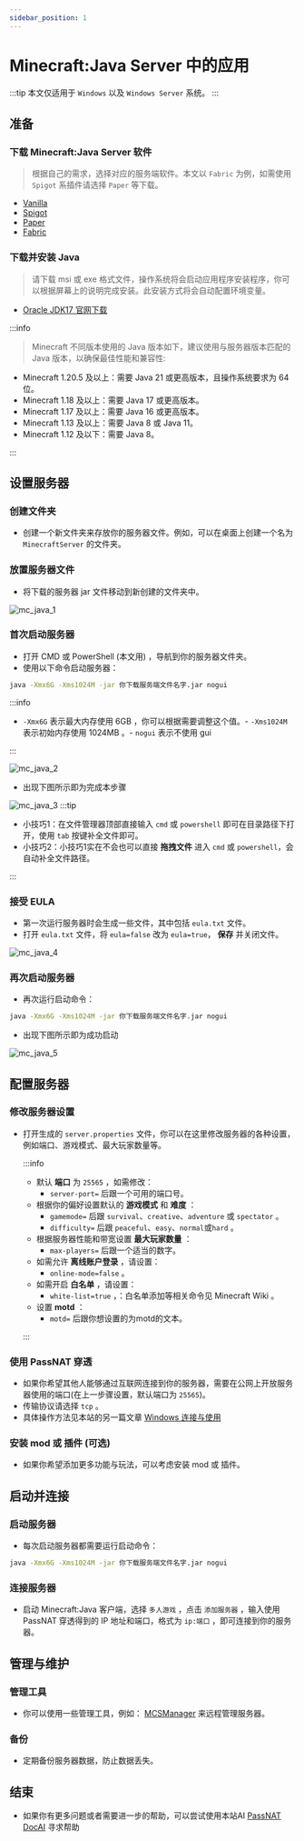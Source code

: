 ```yaml
---
sidebar_position: 1
---
```



# Minecraft:Java Server 中的应用

:::tip
本文仅适用于 `Windows` 以及 `Windows Server` 系统。
:::

## 准备

### 下载 Minecraft:Java Server 软件

> 根据自己的需求，选择对应的服务端软件。本文以 `Fabric` 为例，如需使用 `Spigot` 系插件请选择 `Paper` 等下载。

- [Vanilla](https://www.minecraft.net/zh-hans/download/server/)
- [Spigot](https://www.spigotmc.org/)
- [Paper](https://papermc.io/downloads/paper/)
- [Fabric](https://fabricmc.net/use/server/)

### 下载并安装 Java

> 请下载 msi 或 exe 格式文件，操作系统将会启动应用程序安装程序，你可以根据屏幕上的说明完成安装。此安装方式将会自动配置环境变量。

- [Oracle JDK17 官网下载](https://www.oracle.com/cn/java/technologies/downloads/#jdk17-windows)

:::info

> Minecraft 不同版本使用的 Java 版本如下，建议使用与服务器版本匹配的 Java 版本，以确保最佳性能和兼容性:

- Minecraft 1.20.5 及以上：需要 Java 21 或更高版本，且操作系统要求为 64 位。
- Minecraft 1.18 及以上：需要 Java 17 或更高版本。
- Minecraft 1.17 及以上：需要 Java 16 或更高版本。
- Minecraft 1.13 及以上：需要 Java 8 或 Java 11。
- Minecraft 1.12 及以下：需要 Java 8。

:::

## 设置服务器

### 创建文件夹

- 创建一个新文件夹来存放你的服务器文件。例如，可以在桌面上创建一个名为 `MinecraftServer` 的文件夹。

### 放置服务器文件

- 将下载的服务器 jar 文件移动到新创建的文件夹中。

<img src={mc_java_1} alt="mc_java_1" />

### 首次启动服务器

- 打开 CMD 或 PowerShell (本文用) ，导航到你的服务器文件夹。
- 使用以下命令启动服务器：

```cmd
java -Xmx6G -Xms1024M -jar 你下载服务端文件名字.jar nogui
```

:::info

- `-Xmx6G` 表示最大内存使用 6GB ，你可以根据需要调整这个值。- `-Xms1024M` 表示初始内存使用 1024MB 。- `nogui` 表示不使用 gui

:::

<img src={mc_java_2} alt="mc_java_2" />

- 出现下图所示即为完成本步骤

<img src={mc_java_3} alt="mc_java_3" />
:::tip

- 小技巧1：在文件管理器顶部直接输入 `cmd` 或 `powershell` 即可在目录路径下打开，使用 `tab` 按键补全文件即可。
- 小技巧2：小技巧1实在不会也可以直接 **拖拽文件** 进入 `cmd` 或 `powershell`，会自动补全文件路径。

:::

### 接受 EULA

- 第一次运行服务器时会生成一些文件，其中包括 `eula.txt` 文件。
- 打开 `eula.txt` 文件，将 `eula=false` 改为 `eula=true`， **保存** 并关闭文件。

<img src={mc_java_4} alt="mc_java_4" />

### 再次启动服务器

- 再次运行启动命令：

```cmd
java -Xmx6G -Xms1024M -jar 你下载服务端文件名字.jar nogui
```

- 出现下图所示即为成功启动

<img src={mc_java_5} alt="mc_java_5" />

## 配置服务器

### 修改服务器设置

- 打开生成的 `server.properties` 文件，你可以在这里修改服务器的各种设置，例如端口、游戏模式、最大玩家数量等。

  :::info

  - 默认 **端口** 为 `25565` ，如需修改：
    - `server-port=` 后跟一个可用的端口号。
  - 根据你的偏好设置默认的 **游戏模式** 和 **难度** ：
    - `gamemode=` 后跟 `survival`、`creative`、`adventure` 或 `spectator` 。
    - `difficulty=` 后跟 `peaceful`、`easy`、`normal`或`hard` 。
  - 根据服务器性能和带宽设置 **最大玩家数量** ：
    - `max-players=` 后跟一个适当的数字。
  - 如需允许 **离线账户登录** ，请设置：
    - `online-mode=false` 。
  - 如需开启 **白名单** ，请设置：
    - `white-list=true` ，：白名单添加等相关命令见 Minecraft Wiki 。
  - 设置 **motd** ：
    - `motd=` 后跟你想设置的为motd的文本。

  :::

### 使用 PassNAT 穿透

- 如果你希望其他人能够通过互联网连接到你的服务器，需要在公网上开放服务器使用的端口(在上一步骤设置，默认端口为 `25565`)。
- 传输协议请选择 `tcp` 。
- 具体操作方法见本站的另一篇文章 [Windows 连接与使用](../../connection/windows)

### 安装 mod 或 插件 (可选)

- 如果你希望添加更多功能与玩法，可以考虑安装 mod 或 插件。

## 启动并连接

### 启动服务器

- 每次启动服务器都需要运行启动命令：

```cmd
java -Xmx6G -Xms1024M -jar 你下载服务端文件名字.jar nogui
```

### 连接服务器

- 启动 Minecraft:Java 客户端，选择 `多人游戏` ，点击 `添加服务器` ，输入使用 PassNAT 穿透得到的 IP 地址和端口，格式为 `ip:端口` ，即可连接到你的服务器。

## 管理与维护

### 管理工具

- 你可以使用一些管理工具，例如： [MCSManager](https://github.com/MCSManager/MCSManager) 来远程管理服务器。

### 备份

- 定期备份服务器数据，防止数据丢失。

## 结束

- 如果你有更多问题或者需要进一步的帮助，可以尝试使用本站AI [PassNAT DocAI](/aipage) 寻求帮助
